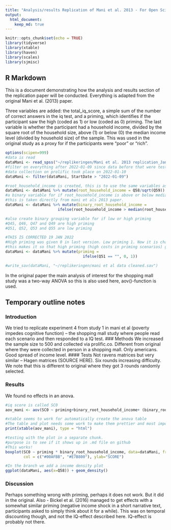 ```yaml
---
title: "Analysis/results Replication of Mani et al. 2013 - For Open Science course"
output:
  html_document: 
    keep_md: true
---
```

<!-- KNITTING ONLY WORKS IN HTML FOR NOW.  -->


```r
knitr::opts_chunk$set(echo = TRUE)
library(tidyverse)
library(xtable)
library(haven)
library(scales)
library(sjmisc)
```

## R Markdown

This is a document demonstrating how the analysis and results section of the replication paper will be conducted. Everything is adapted from the original Mani et al. (2013) paper.

Three variables are added: the total_iq_score, a simple sum of the number of correct answers in the iq test, and a priming, which identifies if the participant saw the high (coded as 1) or low (coded as 0) priming. The last variable is whether the participant had a household income, divided by the square root of the household size, above (1) or below (0) the median income level (divided by household size) of the sample. This was used in the original study as a proxy for if the participants were "poor" or "rich". 

```r
options(scipen=999)
#data is read 
dataMani <- read_spss("~/replikeringen/Mani et al. 2013 replication_January 12, 2022_09.28.sav")
#filter on everything after 2022-01-09 since data before that were tests.
#data collection on prolific took place on 2022-01-10
dataMani <- filter(dataMani, StartDate > "2022-01-09")

#root_household_income is created, this is to use the same variables as in the original paper.
dataMani <- dataMani %>% mutate(root_household_income = Q58/sqrt(Q59))
#a binary variable for if root_household_income is above or below median of sample is created
#this is taken directly from mani et als 2013 paper.
dataMani <- dataMani %>% mutate(binary_root_household_income = 
                       ifelse(root_household_income > median(root_household_income, na.rm=T), 1, 0))

#also create binary grouping variable for if low or high priming
#Q45, Q46, Q47 and Q49 are high priming
#Q51, Q52, Q53 and Q55 are low priming

#THIS IS CORRECTED 19 JAN 2022
#High priming was given 0 in last version. Low priming 1. Now it is changed. Results are of course the same but the graph looked wrong. 
#this makes it so that high priming (high costs in priming scenarios) get "priming = 1"
dataMani <- dataMani %>% mutate(priming = 
                                  ifelse(Q51 == "", 0, 1))

#write_sav(dataMani, "~/replikeringen/mani et al data cleaned.sav")

```

In the original paper the main analysis of interest for the shopping mall study was a two-way ANOVA 
so this is also used here, aov()-function is used. 




## Temporary outline notes 

### Introduction
We tried to replicate experiment 4 from study 1 in mani et al (poverty impedes cognitive function) – the shopping mall study where people read each scenario and then responded to a IQ test. 
### Methods
We increased the sample size to 500 and collected via prolific.co. Different from original where they were collected in person in a shopping mall. 
Only americans. Good spread of income level. 
#### Tests 
Not ravens matrices but very similar – Hagen matrices (SOURCE HERE). Six rounds increasing difficulty. We note that this is different to original where they got 3 rounds randomly selected. 

### Results
We found no effects in an anova. 
```r
#iq score is called SC0
aov_mani <- aov(SC0 ~ priming+binary_root_household_income+ (binary_root_household_income*priming), dataMani)

#xtable seems to work for automatically create the anova table 
#The table and plot needs some work to make them prettier and most importantly change some labels so you can actually follow what's going on in them. 
print(xtable(aov_mani), type = "html")


```

```r
#testing with the plot in a separate chunk. 
#purpose is to see if it shows up in .md file on github
#This works! 
boxplot(SC0 ~ priming * binary_root_household_income, data=dataMani, frame = FALSE, 
        col = c("#00AFBB", "#E7B800"), ylab="SCORE")

#In the branch we add a income density plot
ggplot(dataMani, aes(x=Q58)) + geom_density()

```

### Discussion
Perhaps something wrong with priming, perhaps it does not work. But it did in the original. Also - Bickel et al. (2016) managed to get effects with a somewhat similar priming (negative income shock in a short narrative text, participants asked to simply think about it for a while). This was on temporal discounting though, and not the IQ-effect described here. IQ-effect is probably not there. 

